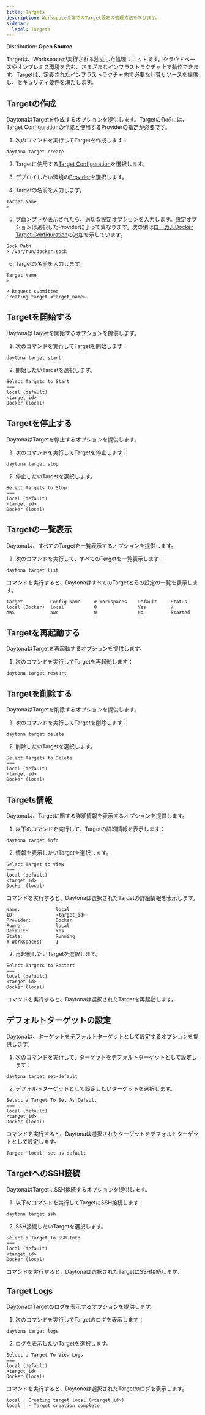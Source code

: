 ```yaml
---
title: Targets
description: Workspace全体でのTarget設定の管理方法を学びます。
sidebar:
  label: Targets
---
```



<Label>Distribution: **Open Source**</Label>

Targetは、Workspaceが実行される独立した処理ユニットです。クラウドベースやオンプレミス環境を含む、さまざまなインフラストラクチャ上で動作できます。Targetは、定義されたインフラストラクチャ内で必要な計算リソースを提供し、セキュリティ要件を満たします。

## Targetの作成

DaytonaはTargetを作成するオプションを提供します。Targetの作成には、Target Configurationの作成と使用するProviderの指定が必要です。

1. 次のコマンドを実行してTargetを作成します：

```shell
daytona target create
```

2. Targetに使用する[Target Configuration](/docs/ja/configuration/target-config)を選択します。

3. デプロイしたい環境の[Provider](/docs/ja/configuration/providers)を選択します。

4. Targetの名前を入力します。

```text
Target Name
>
```

5. プロンプトが表示されたら、適切な設定オプションを入力します。設定オプションは選択したProviderによって異なります。次の例は[ローカルDocker Target Configuration](/docs/ja/configuration/target-config#docker-local)の追加を示しています。

```text
Sock Path
> /var/run/docker.sock
```

6. Targetの名前を入力します。

```text
Target Name
>
```

```text
✓ Request submitted
Creating target <target_name>
```

## Targetを開始する

DaytonaはTargetを開始するオプションを提供します。

1. 次のコマンドを実行してTargetを開始します：

```shell
daytona target start
```

2. 開始したいTargetを選択します。

```text
Select Targets to Start
===
local (default)
<target_id>
Docker (local)
```

## Targetを停止する

DaytonaはTargetを停止するオプションを提供します。

1. 次のコマンドを実行してTargetを停止します：

```shell
daytona target stop
```

2. 停止したいTargetを選択します。

```text
Select Targets to Stop
===
local (default)
<target_id>
Docker (local)
```

## Targetの一覧表示

Daytonaは、すべてのTargetを一覧表示するオプションを提供します。

1. 次のコマンドを実行して、すべてのTargetを一覧表示します：

```shell
daytona target list
```

コマンドを実行すると、DaytonaはすべてのTargetとその設定の一覧を表示します。

```text
Target          Config Name     # Workspaces    Default     Status
local (Docker)  local           0               Yes         /
AWS             aws             0               No          Started
```

## Targetを再起動する

DaytonaはTargetを再起動するオプションを提供します。

1. 次のコマンドを実行してTargetを再起動します：

```shell
daytona target restart
```

## Targetを削除する

DaytonaはTargetを削除するオプションを提供します。

1. 次のコマンドを実行してTargetを削除します：

```shell
daytona target delete
```

2. 削除したいTargetを選択します。

```text
Select Targets to Delete
===
local (default)
<target_id>
Docker (local)
```

## Targets情報

Daytonaは、Targetに関する詳細情報を表示するオプションを提供します。

1. 以下のコマンドを実行して、Targetの詳細情報を表示します：

```shell
daytona target info
```

2. 情報を表示したいTargetを選択します。

```text
Select Target to View
===
local (default)
<target_id>
Docker (local)
```

コマンドを実行すると、Daytonaは選択されたTargetの詳細情報を表示します。

```text
Name:             local
ID:               <target_id>
Provider:         Docker
Runner:           local
Default:          Yes
State:            Running
# Workspaces:     1
```

2. 再起動したいTargetを選択します。

```text
Select Targets to Restart
===
local (default)
<target_id>
Docker (local)
```

コマンドを実行すると、Daytonaは選択されたTargetを再起動します。

## デフォルトターゲットの設定

Daytonaは、ターゲットをデフォルトターゲットとして設定するオプションを提供します。

1. 次のコマンドを実行して、ターゲットをデフォルトターゲットとして設定します：

```shell
daytona target set-default
```

2. デフォルトターゲットとして設定したいターゲットを選択します。

```text
Select a Target To Set As Default
===
local (default)
<target_id>
Docker (local)
```

コマンドを実行すると、Daytonaは選択されたターゲットをデフォルトターゲットとして設定します。

```text
Target 'local' set as default
```

## TargetへのSSH接続

DaytonaはTargetにSSH接続するオプションを提供します。

1. 以下のコマンドを実行してTargetにSSH接続します：

```shell
daytona target ssh
```

2. SSH接続したいTargetを選択します。

```text
Select a Target To SSH Into
===
local (default)
<target_id>
Docker (local)
```

コマンドを実行すると、Daytonaは選択されたTargetにSSH接続します。

## Target Logs

DaytonaはTargetのログを表示するオプションを提供します。

1. 次のコマンドを実行してTargetのログを表示します：

```shell
daytona target logs
```

2. ログを表示したいTargetを選択します。

```text
Select a Target To View Logs
===
local (default)
<target_id>
Docker (local)
```

コマンドを実行すると、Daytonaは選択されたTargetのログを表示します。

```text
local | Creating target local (<target_id>)
local | ✓ Target creation complete
```
